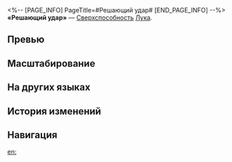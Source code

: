 <%-- [PAGE_INFO]
PageTitle=#Решающий удар#
[END_PAGE_INFO] --%>
{{Навык Инфобокс
|Название         = Решающий удар
|Изображение      = Навык Решающий удар.png
|Персонаж         = Лука
|Тип              = Сверхспособность
|Тэг              = Одиночная атака
|УронСтойк        = 30
|ЭнергияГен       = 5
|Энергия          = 130
|Длительность     = 
|Описание         = Получает 2 ур. статуса Воля к битве, а также имеет {{Доп эффект|базовый шанс}} 100% повысить получаемый выбранным противником урон на {{Цвет|Выделенный|12%—21,6%}} на 3 хода, после чего наносит этой цели физический урон, равный {{Цвет|Выделенный|198%—356,4%}} от силы атаки Луки.
|Свойство1        = 
|Масштабирование1 = 
}}
'''«Решающий удар»''' — [[Сверхспособность]] [[Лука]].

==Превью==
{{Превью
|Файл = Решающий удар Превью
}}

==Масштабирование==
{{Масштабирование навыка
|198%;211.2%;224.4%;237.6%;250.8%;264%;280.5%;297%;313.5%;330%;343.2%;356.4%;369.6%;382.8%;396%
|12%;12.8%;13.6%;14.4%;15.2%;16%;17%;18%;19%;20%;20.8%;21.6%;22.4%;23.2%;24%
}}

==На других языках==
{{На других языках
|en   = Coup de Grâce
|zhs  = 制胜一击
|zht  = 制勝一擊
|ja   = {{Rubi|勝利|しょうり}}の{{Rubi|一撃|いちげき}}
|ko   = 승리의 일격
|es   = Golpe de gracia
|fr   = Coup de grâce
|ru   = Решающий удар
|th   = Coup de Grâce
|vi   = Đòn Chiến Thắng
|de   = Gnadenstoß
|id   = Coup de Grâce
|pt   = Golpe de Misericórdia
}}

==История изменений==
{{История изменений|3.5}}

==Навигация==
{{Навык Навбокс|Лука}}

[[en:]]